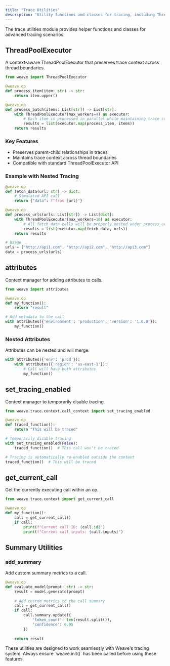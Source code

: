 ```yaml
---
title: "Trace Utilities"
description: "Utility functions and classes for tracing, including ThreadPoolExecutor"
---
```


The trace utilities module provides helper functions and classes for advanced tracing scenarios.

## ThreadPoolExecutor

A context-aware ThreadPoolExecutor that preserves trace context across thread boundaries.

```python
from weave import ThreadPoolExecutor

@weave.op
def process_item(item: str) -> str:
    return item.upper()

@weave.op
def process_batch(items: List[str]) -> List[str]:
    with ThreadPoolExecutor(max_workers=4) as executor:
        # Each item is processed in parallel while maintaining trace context
        results = list(executor.map(process_item, items))
    return results
```

### Key Features

- Preserves parent-child relationships in traces
- Maintains trace context across thread boundaries
- Compatible with standard ThreadPoolExecutor API

### Example with Nested Tracing

```python
@weave.op
def fetch_data(url: str) -> dict:
    # Simulated API call
    return {"data": f"from {url}"}

@weave.op
def process_urls(urls: List[str]) -> List[dict]:
    with ThreadPoolExecutor(max_workers=10) as executor:
        # All fetch_data calls will be properly nested under process_urls
        results = list(executor.map(fetch_data, urls))
    return results

# Usage
urls = ["http://api1.com", "http://api2.com", "http://api3.com"]
data = process_urls(urls)
```

## attributes

Context manager for adding attributes to calls.

```python
from weave import attributes

@weave.op
def my_function():
    return "result"

# Add metadata to the call
with attributes({'environment': 'production', 'version': '1.0.0'}):
    my_function()
```

### Nested Attributes

Attributes can be nested and will merge:

```python
with attributes({'env': 'prod'}):
    with attributes({'region': 'us-east-1'}):
        # Call will have both attributes
        my_function()
```

## set_tracing_enabled

Context manager to temporarily disable tracing.

```python
from weave.trace.context.call_context import set_tracing_enabled

@weave.op
def traced_function():
    return "This will be traced"

# Temporarily disable tracing
with set_tracing_enabled(False):
    traced_function()  # This call won't be traced

# Tracing is automatically re-enabled outside the context
traced_function()  # This will be traced
```

## get_current_call

Get the currently executing call within an op.

```python
from weave.trace.context import get_current_call

@weave.op
def my_function():
    call = get_current_call()
    if call:
        print(f"Current call ID: {call.id}")
        print(f"Current call inputs: {call.inputs}")
```

## Summary Utilities

### add_summary

Add custom summary metrics to a call.

```python
@weave.op
def evaluate_model(prompt: str) -> str:
    result = model.generate(prompt)
    
    # Add custom metrics to the call summary
    call = get_current_call()
    if call:
        call.summary.update({
            'token_count': len(result.split()),
            'confidence': 0.95
        })
    
    return result
```

<Note>
These utilities are designed to work seamlessly with Weave's tracing system. Always ensure `weave.init()` has been called before using these features.
</Note>
